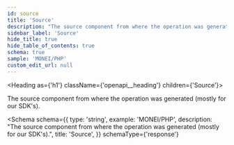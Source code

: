 ```yaml
---
id: source
title: 'Source'
description: "The source component from where the operation was generated (mostly for our SDK's)."
sidebar_label: 'Source'
hide_title: true
hide_table_of_contents: true
schema: true
sample: 'MONEI/PHP'
custom_edit_url: null
---
```



<Heading as={'h1'} className={'openapi__heading'} children={'Source'}></Heading>

The source component from where the operation was generated (mostly for our SDK's).

<Schema
  schema={{
    type: 'string',
    example: 'MONEI/PHP',
    description:
      "The source component from where the operation was generated (mostly for our SDK's).",
    title: 'Source',
  }}
  schemaType={'response'}
></Schema>
